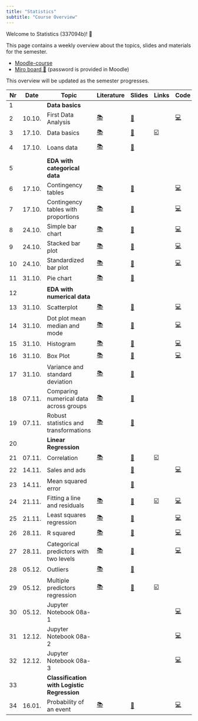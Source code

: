```yaml
---
title: "Statistics"
subtitle: "Course Overview"
---
```


Welcome to Statistics (337094b)! 👋  

This page contains a weekly overview about the topics, slides and materials for the semester.

- [Moodle-course](https://moodle.hdm-stuttgart.de/course/view.php?id=2464#section-0)
- [Miro board 📝](https://miro.com/app/board/uXjVNZs0T2Q=/) (password is provided in Moodle)


:::{.callout-note}
This overview will be updated as the semester progresses.
:::

|	Nr	|	Date	|	Topic	|	Literature	|		Slides		|	Links	|	Code	|	Data	|
|	---	|	---	|	---	|	---	|		---		|	---	|	---	|	---	|
|	1	|		|	**Data basics**	|		|				|		|		|		|
|	2	|	10.10.	|	First Data Analysis	|	[📚](https://openintro-ims.netlify.app/data-hello.html#case-study-stents-strokes)	|		[📑](https://docs.google.com/presentation/d/1YXoCWZv37c3u_cMBc3o2_IG_atDlGdLhCwin_Rciwck/export/pdf)		|		|	[💻](https://colab.research.google.com/github/kirenz/lab-ims/blob/main/ae/1_netflix.ipynb)	|	[📊](https://docs.google.com/spreadsheets/d/1QO0UfC43YwJ0YIg5LWaYkVUX-qGh93wZZ6JLyHa3_bg/edit?usp=sharing)	|
|	3	|	17.10.	|	Data basics	|	[📚](https://openintro-ims.netlify.app/data-hello.html#data-basics)	|		[📑](https://docs.google.com/presentation/d/1IlR_HTTNE865xiT3GlXD5_RNZDMMtlbNKRftLXPPmsw/export/pdf)		|	[☑️](https://forms.gle/EJT7mcYgPi8drKgR9)	|		|		|
|	4	|	17.10.	|	Loans data	|	[📚](https://openintro-ims.netlify.app/explore-categorical.html#explore-categorical)	|		[📑](https://docs.google.com/presentation/d/1o0TVpTvndPA1J23CdTtEThYSekjudkGXuW9HiEA65yc/export/pdf)		|		|		|	[💽 loans.csv](https://raw.githubusercontent.com/kirenz/datasets/master/loans.csv)	|
|	5	|		|	**EDA with categorical data**	|		|				|		|		|		|
|	6	|	17.10.	|	Contingency tables	|	[📚](https://openintro-ims.netlify.app/explore-categorical.html#contingency-tables-and-bar-plots)	|		[📑](https://docs.google.com/presentation/d/1xIfx5wWjSi2ciGDo3OcYmjOYWzQZ5jWC-UwqioKKO6k/export/pdf)		|		|	[💻](https://colab.research.google.com/github/kirenz/lab-altair/blob/main/ae/04-1-contingency-table.ipynb)	|	[💽 loans.csv](https://raw.githubusercontent.com/kirenz/datasets/master/loans.csv)	|
|	7	|	17.10.	|	Contingency tables with proportions	|	[📚](https://openintro-ims.netlify.app/explore-categorical.html#row-and-column-proportions)	|		[📑](https://docs.google.com/presentation/d/1fY1jRrnluZg9MDei9hcdtCRmRXlUqCg6lonQVzkItPQ/export/pdf)		|		|	[💻](https://colab.research.google.com/github/kirenz/lab-altair/blob/main/ae/04-3-row-column-proportions.ipynb)	|	[💽 loans.csv](https://raw.githubusercontent.com/kirenz/datasets/master/loans.csv)	|
|	8	|	24.10.	|	Simple bar chart	|	[📚](https://openintro-ims.netlify.app/explore-categorical.html#contingency-tables-and-bar-plots)	|		[📑](https://docs.google.com/presentation/d/1RpYvnIxE5QCK3-urCa76CHUvDqOKlFb7TdAn6XgYjew/export/pdf)		|		|	[💻](https://colab.research.google.com/github/kirenz/lab-altair/blob/main/ae/04-1-bar-chart-altair.ipynb)	|	[💽 loan50.csv](https://raw.githubusercontent.com/kirenz/datasets/master/loan50.csv)	|
|	9	|	24.10.	|	Stacked bar plot	|	[📚](https://openintro-ims.netlify.app/explore-categorical.html#bar-plots-with-two-variables)	|		[📑](https://docs.google.com/presentation/d/1TU5pqJqfgzcBRitDtSxjdRPhwl2TM9Rt3u3FHTPT020/export/pdf)		|		|	[💻](https://colab.research.google.com/github/kirenz/lab-altair/blob/main/ae/04-2-stacked-bar-chart-altair.ipynb)	|	[💽 loan50.csv](https://raw.githubusercontent.com/kirenz/datasets/master/loan50.csv)	|
|	10	|	24.10.	|	Standardized bar plot	|	[📚](https://openintro-ims.netlify.app/explore-categorical.html#bar-plots-with-two-variables)	|		[📑](https://docs.google.com/presentation/d/1BV7XwkZLfTMe5acsDomL3pcSsNhatpswRa11XuzNuLQ/export/pdf)		|		|	[💻](https://colab.research.google.com/github/kirenz/lab-altair/blob/main/ae/04-2-standardized-bar-chart-altair.ipynb)	|	[💽 loan50.csv](https://raw.githubusercontent.com/kirenz/datasets/master/loan50.csv)	|
|	11	|	31.10.	|	Pie chart	|	[📚](https://openintro-ims.netlify.app/explore-categorical.html#pie-charts)	|		[📑](https://docs.google.com/presentation/d/1Ks3jugleTrpLHwI0CDcPl2P7Uvj5z-iR35iTKJeNGxY/export/pdf)		|		|		|		|
|	12	|		|	**EDA with numerical data**	|		|				|		|		|		|
|	13	|	31.10.	|	Scatterplot	|	[📚](https://openintro-ims.netlify.app/explore-numerical.html#scatterplots)	|		[📑](https://docs.google.com/presentation/d/1K13NYtk-fXgIZCszUWkSN1FWqLPf8Ey8U7l9YZSQDtU/export/pdf)		|		|	[💻](https://colab.research.google.com/github/kirenz/lab-altair/blob/main/ae/05-1-scatterplot-paired-data-altair.ipynb)	|		|
|	14	|	31.10.	|	Dot plot mean median and mode	|	[📚](https://openintro-ims.netlify.app/explore-numerical.html#dotplots)	|		[📑](https://docs.google.com/presentation/d/1x0gxZ063LQOHHvvTdwP_086HPfl3Ul2PuzGDZFLXzI0/export/pdf)		|		|	[💻](https://colab.research.google.com/github/kirenz/lab-altair/blob/main/ae/05-2-dot-plots-mean-altair.ipynb)	|		|
|	15	|	31.10.	|	Histogram 	|	[📚](https://openintro-ims.netlify.app/explore-numerical.html#histograms)	|		[📑](https://docs.google.com/presentation/d/1tpbG5V28sIVdLuE_oIWzz59tRMRNL8baXu2xHzE4Hb4/export/pdf)		|		|	[💻](https://colab.research.google.com/github/kirenz/lab-altair/blob/main/ae/05-3-histograms-altair.ipynb)	|		|
|	16	|	31.10.	|	Box Plot	|	[📚](https://openintro-ims.netlify.app/explore-numerical.html#boxplots)	|		[📑](https://docs.google.com/presentation/d/1VqT9rAbE_1zfhLrWNiQRiOjiJ0-pSjN1T0DM_BMAl_A/export/pdf)		|		|	[💻](https://colab.research.google.com/github/kirenz/lab-altair/blob/main/ae/05-5-box-plot-altair.ipynb)	|		|
|	17	|	31.10.	|	Variance and standard deviation	|	[📚](https://openintro-ims.netlify.app/explore-numerical.html#histograms)	|		[📑](https://docs.google.com/presentation/d/1bsu5VJyS1LMFM3N6oh66dQ-Qf3DWiqRMPvasIbRqpLU/export/pdf)		|		|		|	[💽 Google Sheets](https://docs.google.com/spreadsheets/d/1xXhRBbKjqlglrUUdRKWhwG5XiMKQsbGqOagLara3V0k/edit?usp=sharing)	|
|	18	|	07.11.	|	Comparing numerical data across groups	|	[📚](https://openintro-ims.netlify.app/explore-categorical.html#comparing-numerical-data-across-groups)	|		[📑](https://docs.google.com/presentation/d/1yWzxDmaSVwygOQoAuRdYLq_32lIe_utHlaOWW5f63jk/export/pdf)		|		|		|		|
|	19	|	07.11.	|	Robust statistics and transformations	|	[📚](https://openintro-ims.netlify.app/explore-numerical.html#robust-statistics)	|		[📑](https://docs.google.com/presentation/d/16Oy2-hXJgTd4IUjYSj6ZN0gBimS_Oe5OSpe7B6I91qg/export/pdf)		|		|		|		|
|	20	|		|	**Linear Regression**	|		|				|		|		|		|
|	21	|	07.11.	|	Correlation	|	[📚](https://openintro-ims.netlify.app/model-slr.html#describing-linear-relationships-with-correlation)	|		[📑](https://docs.google.com/presentation/d/1JyvtQBRiUhjncLki3ozy4SvvgwRqS7Gmj_vUpFokzzo/export/pdf)		|	[☑️](https://forms.gle/5ntV6z8yHk8g4qgZ8)	|		|		|
|	22	|	14.11.	|	Sales and ads 	|		|		[📑](https://docs.google.com/presentation/d/1q9o_PycjwItr-5PxotZFFzkwdqvo8fVskv_Y0H1CbxE/export/pdf)		|		|	[💻](https://github.com/kirenz/ae-models)	|		|
|	23	|	14.11.	|	Mean squared error	|		|		[📑](https://docs.google.com/presentation/d/1DnX0RnGCguOE2elQJFrcu2efZp6hjre7fsTrAfBJQTA/export/pdf)		|		|		|		|
|	24	|	21.11.	|	Fitting a line and residuals	|	[📚](https://openintro-ims.netlify.app/model-slr.html#fit-line-res-cor)	|		[📑](https://docs.google.com/presentation/d/18xWbx5rkptYfOaqzpfIc7RD-LC9Y-Wgs_7tz9Z2a2hg/export/pdf)		|	[☑️](https://forms.gle/JFMXzjByDRGZtbDx8)	|	[💻 ](https://colab.research.google.com/github/kirenz/lab-ims/blob/main/ims/07-1-fitting.ipynb)	|		|
|	25	|	21.11.	|	Least squares regression	|	[📚](https://openintro-ims.netlify.app/model-slr.html#least-squares-regression)	|		[📑](https://docs.google.com/presentation/d/1jreIuC0fOiVPHt6CUNYb-Kb4uKogCeftBZP5Zum6jSQ/export/pdf)		|		|	[💻](https://colab.research.google.com/github/kirenz/lab-ims/blob/main/ims/07-3-least-squares.ipynb)	|		|
|	26	|	28.11.	|	R squared	|	[📚](https://openintro-ims.netlify.app/model-slr.html#r-squared)	|		[📑](https://docs.google.com/presentation/d/1ZIijR7F877M9peDH2rhb3IO7dP6JGDd1ypz_C2pAyGI/export/pdf)		|		|	[💻](https://colab.research.google.com/github/kirenz/lab-ims/blob/main/ims/07-4-strength-fit.ipynb)	|		|
|	27	|	28.11.	|	Categorical predictors with two levels	|	[📚](https://openintro-ims.netlify.app/model-slr.html#categorical-predictor-two-levels)	|		[📑](https://docs.google.com/presentation/d/1Ca1pslYtl_bsPgY00JMhseV4klnU81AWw6s5Y8a15PA/export/pdf)		|		|	[💻](https://colab.research.google.com/github/kirenz/lab-ims/blob/main/ims/07-5-categorical.ipynb)	|		|
|	28	|	05.12.	|	Outliers	|	[📚](https://openintro-ims.netlify.app/model-slr.html#outliers-in-regression)	|		[📑](https://docs.google.com/presentation/d/1UxbXpM0_BtZu9nAUczUopOOGT39hzn9Ucz0jOTYmM_Y/export/pdf)		|		|		|		|
|	29	|	05.12.	|	Multiple predictors regression	|	[📚](https://openintro-ims.netlify.app/model-mlr.html#model-mlr)	|		[📑](https://docs.google.com/presentation/d/1ijhtWW58Kx1-ltulPSc1dKotJrXS7ZTGi6RFCKOGStA/export/pdf)		|	[☑️](https://forms.gle/wHPHMvbTDczNaQD97)	|		|		|
|	30	|	05.12.	|	Jupyter Notebook 08a-1	|		|				|		|	[💻](https://colab.research.google.com/github/kirenz/lab-ims/blob/main/ims/08a-1-multiple-c.ipynb)	|		|
|	31	|	12.12.	|	Jupyter Notebook 08a-2	|		|				|		|	[💻](https://colab.research.google.com/github/kirenz/lab-ims/blob/main/ims/08a-2-multiple-c.ipynb)	|		|
|	32	|	12.12.	|	Jupyter Notebook 08a-3	|		|				|		|	[💻](https://colab.research.google.com/github/kirenz/lab-ims/blob/main/ims/08a-3-multiple-c.ipynb)	|		|
|	33	|		|	**Classification with Logistic Regression**	|		|				|		|		|		|
|	34	|	16.01.	|	Probability of an event	|	[📚](https://openintro-ims.netlify.app/model-logistic.html#modelingTheProbabilityOfAnEvent)	|		[📑](https://docs.google.com/presentation/d/1VeNM1TK6XXquHEmVNNUmzXOvdgqDFGVilN310Z6JKeg/export/pdf)		|		|	[💻](https://colab.research.google.com/github/kirenz/lab-ims/blob/main/ims/09a-logistic-c.ipynb)	|		|